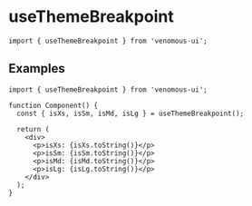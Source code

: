 
# useThemeBreakpoint

```tsx
import { useThemeBreakpoint } from 'venomous-ui';
```

## Examples

```tsx
import { useThemeBreakpoint } from 'venomous-ui';

function Component() {
  const { isXs, isSm, isMd, isLg } = useThemeBreakpoint();

  return (
    <div>
      <p>isXs: {isXs.toString()}</p>
      <p>isSm: {isSm.toString()}</p>
      <p>isMd: {isMd.toString()}</p>
      <p>isLg: {isLg.toString()}</p>
    </div>
  );
}
```
